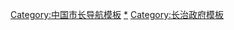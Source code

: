 {{Navbox 
|name = 长治市市长
|title = [[长治市]][[长治市市长列表|市长]]
|above = [[长治市政府]]
|state =  {{{state|collapsed}}}
|selected = {{{1}}}
|groupstyle = text-align:left;

|group1 = {{nowrap begin}}{{Flagicon|PRC}} [[长治市人民政府]]市长{{nowrap end}}
|list1 = [[师丕珍]]{{to}}[[程首创]]{{to}}[[王一浩 (政治人物)|王一浩]]{{to}}[[王太魁]]{{to}}[[谢拴贵]]{{to}}[[张泽宇]]{{to}}[[杨月生]]{{to}}[[曹中厚]]{{to}}[[田畛]]{{to}}[[谢拴贵]]{{to}}[[申联彬]]{{to}}[[焦宝林]]{{to}}[[郭有勤]]{{to}}[[张兵生]]{{to}}[[杜善学]]{{to}}[[张保 (1957年)|张保]]{{to}}[[席小军]]{{to}}[[卢建明]]{{to}}[[杨勤荣]]{{to}}[[王俊飚]]{{to}}[[陈耳东]]

|below = [[长治市市长列表]]
}}<noinclude>
[[Category:中国市长导航模板]]
[[Category:中华人民共和国长治市市长|*]]
[[Category:长治政府模板]]
</noinclude>